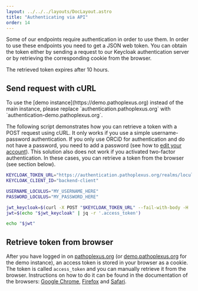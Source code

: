 ```yaml
---
layout: ../../../layouts/DocLayout.astro
title: "Authenticating via API"
order: 14
---
```


Some of our endpoints require authentication in order to use them. In order to use these endpoints you need to get a JSON web token. You can obtain the token either by sending a request to our Keycloak authentication server or by retrieving the corresponding cookie from the browser.

The retrieved token expires after 10 hours.

## Send request with cURL

<InfoBox>
    To use the [demo instance](https://demo.pathoplexus.org) instead of the main instance, please replace `authentication.pathoplexus.org` with `authentication-demo.pathoplexus.org`.
</InfoBox>

The following script demonstrates how you can retrieve a token with a POST request using cURL. It only works if you use a simple username-password authentication. If you only use ORCiD for authentication and do not have a password, you need to add a password (see how to [edit your account](/docs/how-to/edit-account)). This solution also does not work if you activated two-factor authentication. In these cases, you can retrieve a token from the browser (see section below).

```bash
KEYCLOAK_TOKEN_URL="https://authentication.pathoplexus.org/realms/loculus/protocol/openid-connect/token"
KEYCLOAK_CLIENT_ID="backend-client"

USERNAME_LOCULUS="MY_USERNAME_HERE"
PASSWORD_LOCULUS="MY_PASSWORD_HERE"

jwt_keycloak=$(curl -X POST "$KEYCLOAK_TOKEN_URL" --fail-with-body -H 'Content-Type: application/x-www-form-urlencoded' -d "username=$USERNAME_LOCULUS&password=$PASSWORD_LOCULUS&grant_type=password&client_id=$KEYCLOAK_CLIENT_ID")
jwt=$(echo "$jwt_keycloak" | jq -r '.access_token')

echo "$jwt"
```

## Retrieve token from browser

After you have logged in on [pathoplexus.org](https://pathoplexus.org) (or [demo.pathoplexus.org](https://demo.pathoplexus.org) for the demo instance), an access token is stored in your browser as a cookie. The token is called `access_token` and you can manually retrieve it from the browser. Instructions on how to do it can be found in the documentation of the browsers: [Google Chrome](https://developer.chrome.com/docs/devtools/application/cookies), [Firefox](https://firefox-source-docs.mozilla.org/devtools-user/storage_inspector/index.html) and [Safari](https://www.cookieserve.com/knowledge-base/website-cookies/how-do-i-check-cookies-in-safari/).
